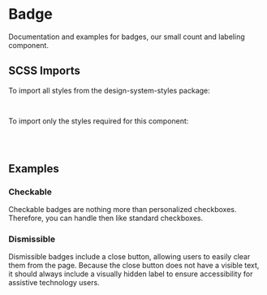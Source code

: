 
<Meta of={badgeStories} />

# Badge

<div className="lead">
  Documentation and examples for badges, our small count and labeling component.
</div>

<Canvas of={badgeStories.Default} />
<div className="hide-col-default">
  <Controls of={badgeStories.Default} />
</div>

## SCSS Imports

To import all styles from the design-system-styles package:

```css dark
@use '@swisspost/design-system-styles/index.scss';
```

To import only the styles required for this component:

```css dark
@use '@swisspost/design-system-styles/basics.scss';
@use '@swisspost/design-system-styles/components/badge.scss';
```

## Examples

### Checkable

Checkable badges are nothing more than personalized checkboxes.
Therefore, you can handle then like standard checkboxes.

<Canvas of={badgeStories.Checkable} />

### Dismissible

Dismissible badges include a close button, allowing users to easily clear them from the page.
Because the close button does not have a visible text,
it should always include a visually hidden label to ensure accessibility for assistive technology users.

<Canvas of={badgeStories.Dismissible} />
